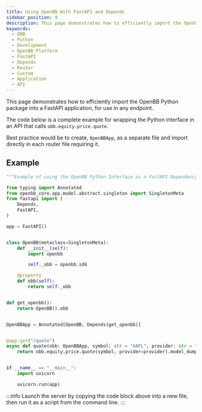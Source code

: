 ```yaml
---
title: Using OpenBB With FastAPI and Depends
sidebar_position: 9
description: This page demonstrates how to efficiently import the OpenBB Python package into a FastAPI application, for use in any endpoint.
keywords:
  - OBB
  - Python
  - Development
  - OpenBB Platform
  - FastAPI
  - Depends
  - Router
  - Custom
  - Application
  - API
---
```



<HeadTitle title="Using OpenBB With FastAPI and Depends - Developer Guides | OpenBB Platform Docs" />

This page demonstrates how to efficiently import the OpenBB Python package into a FastAPI application,
for use in any endpoint.

The code below is a complete example for wrapping the Python interface in an API that calls `obb.equity.price.quote`.

Best practice would be to create, `OpenBBApp`, as a separate file and import directly in each router file requiring it.

## Example

```python
"""Example of using the OpenBB Python Interface as a FastAPI Dependency."""

from typing import Annotated
from openbb_core.app.model.abstract.singleton import SingletonMeta
from fastapi import (
    Depends,
    FastAPI,
)

app = FastAPI()


class OpenBB(metaclass=SingletonMeta):
    def __init__(self):
        import openbb

        self._obb = openbb.sdk

    @property
    def obb(self):
        return self._obb


def get_openbb():
    return OpenBB().obb


OpenBBApp = Annotated[OpenBB, Depends(get_openbb)]


@app.get("/quote")
async def quote(obb: OpenBBApp, symbol: str = "AAPL", provider: str = "yfinance"):
    return obb.equity.price.quote(symbol, provider=provider).model_dump()["results"]


if __name__ == "__main__":
    import uvicorn

    uvicorn.run(app)
```

:::info
Launch the server by copying the code block above into a new file, then run it as a script from the command line.
:::
